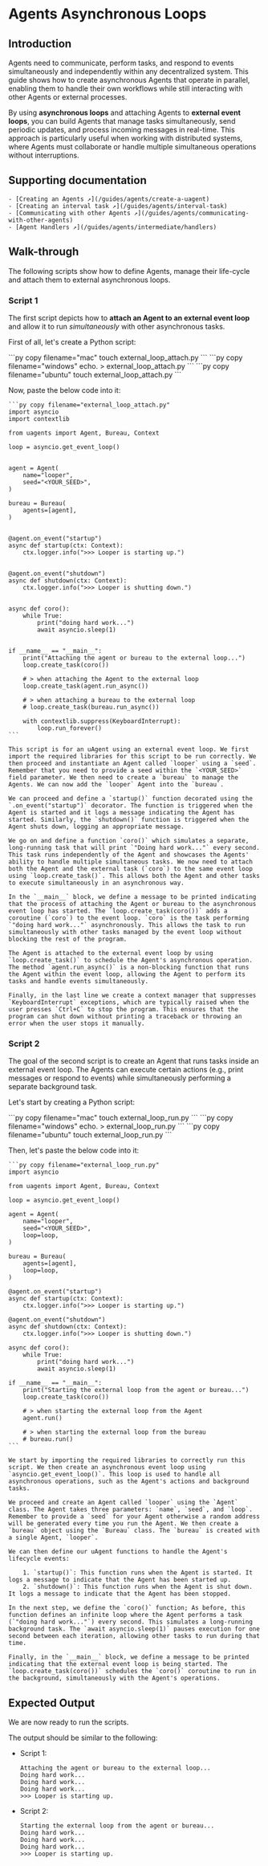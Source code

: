 
# Agents Asynchronous Loops

## Introduction

Agents need to communicate, perform tasks, and respond to events simultaneously and independently within any decentralized system. This guide shows how to create asynchronous Agents that operate in parallel, enabling them to handle their own workflows while still interacting with other Agents or external processes.

By using **asynchronous loops** and attaching Agents to **external event loops**, you can build Agents that manage tasks simultaneously, send periodic updates, and process incoming messages in real-time. This approach is particularly useful when working with distributed systems, where Agents must collaborate or handle multiple simultaneous operations without interruptions.

## Supporting documentation

    - [Creating an Agents ↗️](/guides/agents/create-a-uagent)
    - [Creating an interval task ↗️](/guides/agents/interval-task)
    - [Communicating with other Agents ↗️](/guides/agents/communicating-with-other-agents)
    - [Agent Handlers ↗️](/guides/agents/intermediate/handlers)

## Walk-through

The following scripts show how to define Agents, manage their life-cycle and attach them to external asynchronous loops.

### Script 1

The first script depicts how to **attach an Agent to an external event loop** and allow it to run _simultaneously_ with other asynchronous tasks.

First of all, let's create a Python script:

<CodeGroup hasCopy isOSFile>
<DocsCode mac={true}>
    ```py copy filename="mac"
    touch external_loop_attach.py
    ```
</DocsCode>
<DocsCode windows={true}>
    ```py copy filename="windows"
    echo. > external_loop_attach.py
    ```
</DocsCode>

<DocsCode ubuntu={true}>
    ```py copy filename="ubuntu"
    touch external_loop_attach.py
    ```
    </DocsCode>

</CodeGroup>

Now, paste the below code into it:

    ```py copy filename="external_loop_attach.py"
    import asyncio
    import contextlib

    from uagents import Agent, Bureau, Context

    loop = asyncio.get_event_loop()


    agent = Agent(
        name="looper",
        seed="<YOUR_SEED>",
    )

    bureau = Bureau(
        agents=[agent],
    )


    @agent.on_event("startup")
    async def startup(ctx: Context):
        ctx.logger.info(">>> Looper is starting up.")


    @agent.on_event("shutdown")
    async def shutdown(ctx: Context):
        ctx.logger.info(">>> Looper is shutting down.")


    async def coro():
        while True:
            print("doing hard work...")
            await asyncio.sleep(1)


    if __name__ == "__main__":
        print("Attaching the agent or bureau to the external loop...")
        loop.create_task(coro())

        # > when attaching the Agent to the external loop
        loop.create_task(agent.run_async())

        # > when attaching a bureau to the external loop
        # loop.create_task(bureau.run_async())

        with contextlib.suppress(KeyboardInterrupt):
            loop.run_forever()
    ```

    This script is for an uAgent using an external event loop. We first import the required libraries for this script to be run correctly. We then proceed and instantiate an Agent called `looper` using a `seed`. Remember that you need to provide a seed within the `<YOUR_SEED>` field parameter. We then need to create a `bureau` to manage the Agents. We can now add the `looper` Agent into the `bureau`.

    We can proceed and define a `startup()` function decorated using the `.on_event("startup")` decorator. The function is triggered when the Agent is started and it logs a message indicating the Agent has started. Similarly, the `shutdown()` function is triggered when the Agent shuts down, logging an appropriate message.

    We go on and define a function `coro()` which simulates a separate, long-running task that will print `"Doing hard work..."` every second. This task runs independently of the Agent and showcases the Agents' ability to handle multiple simultaneous tasks. We now need to attach both the Agent and the external task (`coro`) to the same event loop using `loop.create_task()`. This allows both the Agent and other tasks to execute simultaneously in an asynchronous way.

    In the `__main__` block, we define a message to be printed indicating that the process of attaching the Agent or bureau to the asynchronous event loop has started. The `loop.create_task(coro())` adds a coroutine (`coro`) to the event loop. `coro` is the task performing `"doing hard work..."` asynchronously. This allows the task to run simultaneously with other tasks managed by the event loop without blocking the rest of the program.

    The Agent is attached to the external event loop by using `loop.create_task()` to schedule the Agent's asynchronous operation. The method `agent.run_async()` is a non-blocking function that runs the Agent within the event loop, allowing the Agent to perform its tasks and handle events simultaneously.

    Finally, in the last line we create a context manager that suppresses `KeyboardInterrupt` exceptions, which are typically raised when the user presses `Ctrl+C` to stop the program. This ensures that the program can shut down without printing a traceback or throwing an error when the user stops it manually.

### Script 2

The goal of the second script is to create an Agent that runs tasks inside an external event loop. The Agents can execute certain actions (e.g., print messages or respond to events) while simultaneously performing a separate background task.

Let's start by creating a Python script:

<CodeGroup hasCopy isOSFile>
<DocsCode mac={true}>
    ```py copy filename="mac"
    touch external_loop_run.py
    ```
</DocsCode>
<DocsCode windows={true}>
    ```py copy filename="windows"
    echo. > external_loop_run.py
    ```
</DocsCode>

<DocsCode ubuntu={true}>
    ```py copy filename="ubuntu"
    touch external_loop_run.py
    ```
    </DocsCode>

</CodeGroup>

Then, let's paste the below code into it:

    ```py copy filename="external_loop_run.py"
    import asyncio

    from uagents import Agent, Bureau, Context

    loop = asyncio.get_event_loop()

    agent = Agent(
        name="looper",
        seed="<YOUR_SEED>",
        loop=loop,
    )

    bureau = Bureau(
        agents=[agent],
        loop=loop,
    )

    @agent.on_event("startup")
    async def startup(ctx: Context):
        ctx.logger.info(">>> Looper is starting up.")

    @agent.on_event("shutdown")
    async def shutdown(ctx: Context):
        ctx.logger.info(">>> Looper is shutting down.")

    async def coro():
        while True:
            print("doing hard work...")
            await asyncio.sleep(1)

    if __name__ == "__main__":
        print("Starting the external loop from the agent or bureau...")
        loop.create_task(coro())

        # > when starting the external loop from the Agent
        agent.run()

        # > when starting the external loop from the bureau
        # bureau.run()
    ```

    We start by importing the required libraries to correctly run this script. We then create an asynchronous event loop using `asyncio.get_event_loop()`. This loop is used to handle all asynchronous operations, such as the Agent's actions and background tasks.

    We proceed and create an Agent called `looper` using the `Agent` class. The Agent takes three parameters: `name`, `seed`, and `loop`. Remember to provide a `seed` for your Agent otherwise a random address will be generated every time you run the Agent. We then create a `bureau` object using the `Bureau` class. The `bureau` is created with a single Agent, `looper`.

    We can then define our uAgent functions to handle the Agent's lifecycle events:

        1. `startup()`: This function runs when the Agent is started. It logs a message to indicate that the Agent has been started up.
        2. `shutdown()`: This function runs when the Agent is shut down. It logs a message to indicate that the Agent has been stopped.

    In the next step, we define the `coro()` function; As before, this function defines an infinite loop where the Agent performs a task (`"doing hard work..."`) every second. This simulates a long-running background task. The `await asyncio.sleep(1)` pauses execution for one second between each iteration, allowing other tasks to run during that time.

    Finally, in the `__main__` block, we define a message to be printed indicating that the external event loop is being started. The `loop.create_task(coro())` schedules the `coro()` coroutine to run in the background, simultaneously with the Agent's operations.

## Expected Output

We are now ready to run the scripts.

The output should be similar to the following:

- Script 1:

    ```
    Attaching the agent or bureau to the external loop...
    Doing hard work...
    Doing hard work...
    Doing hard work...
    >>> Looper is starting up.
    ```

- Script 2:

    ```
    Starting the external loop from the agent or bureau...
    Doing hard work...
    Doing hard work...
    Doing hard work...
    >>> Looper is starting up.
    ```
